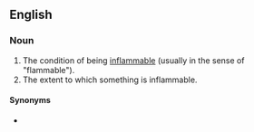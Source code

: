 ==English==

===Noun===
{{en-noun|~}}

# The condition of being [[inflammable]] (usually in the sense of "flammable").
# The extent to which something is inflammable.

====Synonyms====
* {{l|en|flammability}}